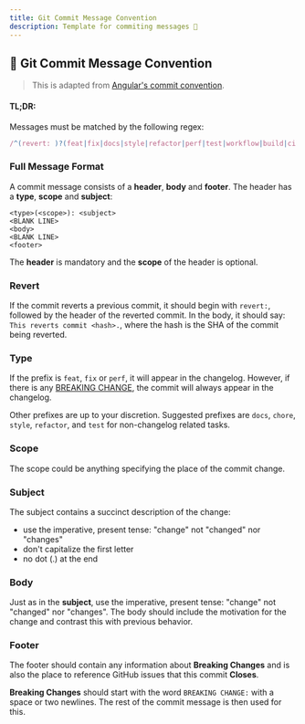 ```yaml
---
title: Git Commit Message Convention
description: Template for commiting messages 💬
---
```


## 💬 Git Commit Message Convention

> This is adapted from [Angular's commit convention](https://github.com/conventional-changelog/conventional-changelog/tree/master/packages/conventional-changelog-angular).

#### TL;DR:

Messages must be matched by the following regex:

```js
/^(revert: )?(feat|fix|docs|style|refactor|perf|test|workflow|build|ci|chore|types|wip)(\(.+\))?: .{1,72}/;
```

### Full Message Format

A commit message consists of a **header**, **body** and **footer**. The header has a **type**, **scope** and **subject**:

```
<type>(<scope>): <subject>
<BLANK LINE>
<body>
<BLANK LINE>
<footer>
```

The **header** is mandatory and the **scope** of the header is optional.

### Revert

If the commit reverts a previous commit, it should begin with `revert:`, followed by the header of the reverted commit. In the body, it should say: `This reverts commit <hash>.`, where the hash is the SHA of the commit being reverted.

### Type

If the prefix is `feat`, `fix` or `perf`, it will appear in the changelog. However, if there is any [BREAKING CHANGE](#footer), the commit will always appear in the changelog.

Other prefixes are up to your discretion. Suggested prefixes are `docs`, `chore`, `style`, `refactor`, and `test` for non-changelog related tasks.

### Scope

The scope could be anything specifying the place of the commit change.

### Subject

The subject contains a succinct description of the change:

- use the imperative, present tense: "change" not "changed" nor "changes"
- don't capitalize the first letter
- no dot (.) at the end

### Body

Just as in the **subject**, use the imperative, present tense: "change" not "changed" nor "changes".
The body should include the motivation for the change and contrast this with previous behavior.

### Footer

The footer should contain any information about **Breaking Changes** and is also the place to
reference GitHub issues that this commit **Closes**.

**Breaking Changes** should start with the word `BREAKING CHANGE:` with a space or two newlines. The rest of the commit message is then used for this.